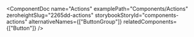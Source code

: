 
<ComponentDoc
  name="Actions"
  examplePath="Components/Actions"
  zeroheightSlug="2265dd-actions"
  storybookStoryId="components-actions"
  alternativeNames={["ButtonGroup"]}
  relatedComponents={["Button"]}
/>
